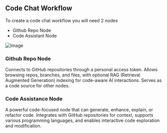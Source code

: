 ## Code Chat Workflow

To create a code chat workflow you will need 2 nodes

- Github Repo Node
- Code Assistant Node

![Image](/code-workflow.png)

### Github Repo Node

Connects to GitHub repositories through a personal access token. Allows browsing repos, branches, and files, with optional RAG (Retrieval Augmented Generation) indexing for code-aware AI interactions. Serves as a code source for other nodes.

### Code Assistance Node

A powerful code-focused node that can generate, enhance, explain, or refactor code. Integrates with GitHub repositories for context, supports various programming languages, and enables interactive code exploration and modification.


